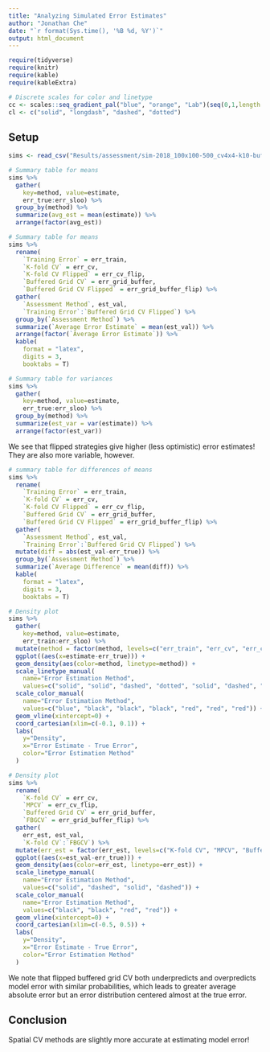 ```yaml
---
title: "Analyzing Simulated Error Estimates"
author: "Jonathan Che"
date: "`r format(Sys.time(), '%B %d, %Y')`"
output: html_document
---
```


```r
require(tidyverse)
require(knitr)
require(kable)
require(kableExtra)

# Discrete scales for color and linetype
cc <- scales::seq_gradient_pal("blue", "orange", "Lab")(seq(0,1,length.out=5))
cl <- c("solid", "longdash", "dashed", "dotted")
```

## Setup

```r
sims <- read_csv("Results/assessment/sim-2018_100x100-500_cv4x4-k10-buffer10_INDEP.csv")
```

```r
# Summary table for means
sims %>%
  gather(
    key=method, value=estimate, 
    err_true:err_sloo) %>%
  group_by(method) %>%
  summarize(avg_est = mean(estimate)) %>%
  arrange(factor(avg_est))
```

```r
# Summary table for means
sims %>%
  rename(
    `Training Error` = err_train,
    `K-fold CV` = err_cv,
    `K-fold CV Flipped` = err_cv_flip,
    `Buffered Grid CV` = err_grid_buffer,
    `Buffered Grid CV Flipped` = err_grid_buffer_flip) %>%
  gather(
    `Assessment Method`, est_val, 
    `Training Error`:`Buffered Grid CV Flipped`) %>%
  group_by(`Assessment Method`) %>%
  summarize(`Average Error Estimate` = mean(est_val)) %>%
  arrange(factor(`Average Error Estimate`)) %>%
  kable(
    format = "latex", 
    digits = 3,
    booktabs = T)
```

```r
# Summary table for variances
sims %>%
  gather(
    key=method, value=estimate, 
    err_true:err_sloo) %>%
  group_by(method) %>%
  summarize(est_var = var(estimate)) %>%
  arrange(factor(est_var))
```

We see that flipped strategies give higher (less optimistic) error estimates! They are also more variable, however.

```r
# summary table for differences of means
sims %>%
  rename(
    `Training Error` = err_train,
    `K-fold CV` = err_cv,
    `K-fold CV Flipped` = err_cv_flip,
    `Buffered Grid CV` = err_grid_buffer,
    `Buffered Grid CV Flipped` = err_grid_buffer_flip) %>%
  gather(
    `Assessment Method`, est_val, 
    `Training Error`:`Buffered Grid CV Flipped`) %>%
  mutate(diff = abs(est_val-err_true)) %>%
  group_by(`Assessment Method`) %>%
  summarize(`Average Difference` = mean(diff)) %>%
  kable(
    format = "latex", 
    digits = 3,
    booktabs = T)
```


```r
# Density plot
sims %>%
  gather(
    key=method, value=estimate, 
    err_train:err_sloo) %>%
  mutate(method = factor(method, levels=c("err_train", "err_cv", "err_cv_flip", "err_loo", "err_grid_buffer", "err_grid_buffer_flip", "err_sloo"))) %>%
  ggplot((aes(x=estimate-err_true))) +
  geom_density(aes(color=method, linetype=method)) +
  scale_linetype_manual(
    name="Error Estimation Method",
    values=c("solid", "solid", "dashed", "dotted", "solid", "dashed", "dotted")) +
  scale_color_manual(
    name="Error Estimation Method",
    values=c("blue", "black", "black", "black", "red", "red", "red")) +
  geom_vline(xintercept=0) +
  coord_cartesian(xlim=c(-0.1, 0.1)) +
  labs(
    y="Density",
    x="Error Estimate - True Error",
    color="Error Estimation Method"
  )
```

```r
# Density plot
sims %>%
  rename(
    `K-fold CV` = err_cv,
    `MPCV` = err_cv_flip,
    `Buffered Grid CV` = err_grid_buffer,
    `FBGCV` = err_grid_buffer_flip) %>%
  gather(
    err_est, est_val, 
    `K-fold CV`:`FBGCV`) %>%
  mutate(err_est = factor(err_est, levels=c("K-fold CV", "MPCV", "Buffered Grid CV", "FBGCV"))) %>%
  ggplot((aes(x=est_val-err_true))) +
  geom_density(aes(color=err_est, linetype=err_est)) +
  scale_linetype_manual(
    name="Error Estimation Method",
    values=c("solid", "dashed", "solid", "dashed")) +
  scale_color_manual(
    name="Error Estimation Method",
    values=c("black", "black", "red", "red")) +
  geom_vline(xintercept=0) +
  coord_cartesian(xlim=c(-0.5, 0.5)) +
  labs(
    y="Density",
    x="Error Estimate - True Error",
    color="Error Estimation Method"
  )
```

We note that flipped buffered grid CV both underpredicts and overpredicts model error with similar probabilities, which leads to greater average absolute error but an error distribution centered almost at the true error.

## Conclusion

Spatial CV methods are slightly more accurate at estimating model error!
